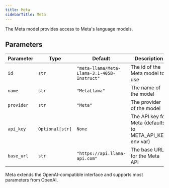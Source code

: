 ```yaml
---
title: Meta
sidebarTitle: Meta
---
```


The Meta model provides access to Meta's language models.

## Parameters

| Parameter    | Type               | Default                                       | Description                                                           |
| ------------ | ------------------ | --------------------------------------------- | --------------------------------------------------------------------- |
| `id`         | `str`              | `"meta-llama/Meta-Llama-3.1-405B-Instruct"` | The id of the Meta model to use                                      |
| `name`       | `str`              | `"MetaLlama"`                               | The name of the model                                                 |
| `provider`   | `str`              | `"Meta"`                                     | The provider of the model                                             |
| `api_key`    | `Optional[str]`    | `None`                                        | The API key for Meta (defaults to META_API_KEY env var)              |
| `base_url`   | `str`              | `"https://api.llama-api.com"`               | The base URL for the Meta API                                         |

Meta extends the OpenAI-compatible interface and supports most parameters from OpenAI.